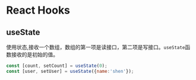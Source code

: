 # React Hooks
## useState
使用状态,接收一个数组，数组的第一项是读接口，第二项是写接口。`useState`函数接收的是初始的值。

```js
const [count, setCount] = useState(0);
const [user, setUser] = useState({name:'shen'});
```




